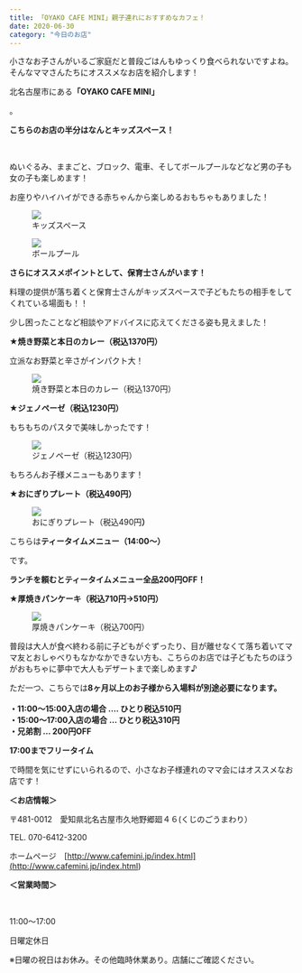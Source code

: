 ```yaml
---
title: 「OYAKO CAFE MINI」親子連れにおすすめなカフェ！
date: 2020-06-30
category: "今日のお店"
---
```


小さなお子さんがいるご家庭だと普段ごはんもゆっくり食べられないですよね。そんなママさんたちにオススメなお店を紹介します！

北名古屋市にある<strong>「OYAKO CAFE MINI」</strong>

。

<strong>こちらのお店の半分はなんとキッズスペース！</strong>

<br/>

ぬいぐるみ、ままごと、ブロック、電車、そしてボールプールなどなど男の子も女の子も楽しめます！<br/>

お座りやハイハイができる赤ちゃんから楽しめるおもちゃもありました！

<figure><img src={require("./IMG_1991.jpg")} /><figcaption>キッズスペース</figcaption></figure>

<figure><img src={require("./IMG_1992.jpg")} /><figcaption>ボールプール</figcaption></figure>

<strong>さらにオススメポイントとして、保育士さんがいます！<br/></strong>

料理の提供が落ち着くと保育士さんがキッズスペースで子どもたちの相手をしてくれている場面も！！

少し困ったことなど相談やアドバイスに応えてくださる姿も見えました！

<strong>★焼き野菜と本日のカレー（税込1370円）<br/></strong>

立派なお野菜と辛さがインパクト大！

<figure><img src={require("./IMG_1990.jpg")} /><figcaption>焼き野菜と本日のカレー（税込1370円）</figcaption></figure>

<strong>★ジェノペーゼ（税込1230円）<br/></strong>

もちもちのパスタで美味しかったです！

<figure><img src={require("./IMG_1989.jpg")} /><figcaption>ジェノペーゼ（税込1230円）</figcaption></figure>

もちろんお子様メニューもあります！<br/>

<strong>★おにぎりプレート（税込490円）</strong>

<figure><img src={require("./IMG_1993.jpg")} /><figcaption>おにぎりプレート（税込490円<strong>）</strong></figcaption></figure>

こちらは<strong>ティータイムメニュー（14:00〜）</strong>

です。<br/>

<strong>ランチを頼むとティータイムメニュー全品200円OFF！</strong>

<strong>★厚焼きパンケーキ（税込710円→510円）</strong>

<figure><img src={require("./IMG_1994.jpg")} /><figcaption>厚焼きパンケーキ（税込700円）</figcaption></figure>

普段は大人が食べ終わる前に子どもがぐずったり、目が離せなくて落ち着いてママ友とおしゃべりもなかなかできない方も、こちらのお店では子どもたちのほうがおもちゃに夢中で大人もデザートまで楽しめます♪

ただ一つ、こちらでは<strong>8ヶ月以上のお子様から入場料が別途必要になります。<br/><br/>・11:00〜15:00入店の場合 …. ひとり税込510円<br/>・15:00〜17:00入店の場合 … ひとり税込310円<br/>・兄弟割 … 200円OFF</strong>

<strong>17:00までフリータイム</strong>

で時間を気にせずにいられるので、小さなお子様連れのママ会にはオススメなお店です！

<strong>＜お店情報＞</strong>

〒481-0012　愛知県北名古屋市久地野郷廻４６(くじのごうまわり）<br/>

TEL. 070-6412-3200

ホームページ　[http://www.cafemini.jp/index.html](<http://www.cafemini.jp/index.html>)

<strong>＜営業時間＞</strong>

<br/>

11:00～17:00<br/>

日曜定休日<br/>

※日曜の祝日はお休み。その他臨時休業あり。店舗にご確認ください。




